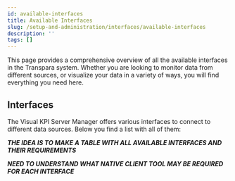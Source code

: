 ```yaml
---
id: available-interfaces
title: Available Interfaces
slug: /setup-and-administration/interfaces/available-interfaces
description: ''
tags: []
---
```



This page provides a comprehensive overview of all the available interfaces in the Transpara system. Whether you are looking to monitor data from different sources, or visualize your data in a variety of ways, you will find everything you need here.

## Interfaces

The Visual KPI Server Manager offers various interfaces to connect to different data sources. Below you find a list with all of them:

_**THE IDEA IS TO MAKE A TABLE WITH ALL AVAILABLE INTERFACES AND THEIR REQUIREMENTS**_

_**NEED TO UNDERSTAND WHAT NATIVE CLIENT TOOL MAY BE REQUIRED FOR EACH INTERFACE**_

<IconTable />
